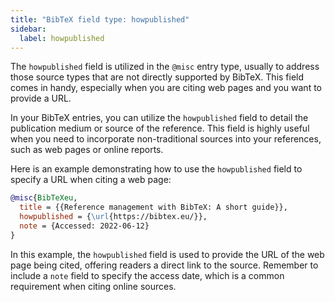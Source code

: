 ```yaml
---
title: "BibTeX field type: howpublished"
sidebar:
  label: howpublished
---
```



The `howpublished` field is utilized in the `@misc` entry type, usually to address those source types that are not directly supported by BibTeX. This field comes in handy, especially when you are citing web pages and you want to provide a URL.

<CiteDrive/>

In your BibTeX entries, you can utilize the `howpublished` field to detail the publication medium or source of the reference. This field is highly useful when you need to incorporate non-traditional sources into your references, such as web pages or online reports.

Here is an example demonstrating how to use the `howpublished` field to specify a URL when citing a web page:

```bibtex
@misc{BibTeXeu,
  title = {{Reference management with BibTeX: A short guide}},
  howpublished = {\url{https://bibtex.eu/}},
  note = {Accessed: 2022-06-12}
}
```

In this example, the `howpublished` field is used to provide the URL of the web page being cited, offering readers a direct link to the source. Remember to include a `note` field to specify the access date, which is a common requirement when citing online sources.
